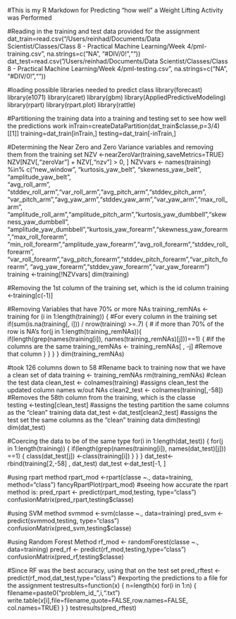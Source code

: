 #This is my R Markdown for Predicting "how well" a Weight Lifting Activity was Performed

#Reading in the training and test data provided for the assignment
dat_train=read.csv("/Users/reinhad/Documents/Data Scientist/Classes/Class 8 - Practical Machine Learning/Week 4/pml-training.csv", na.strings=c("NA", "#DIV/0!",""))
dat_test=read.csv("/Users/reinhad/Documents/Data Scientist/Classes/Class 8 - Practical Machine Learning/Week 4/pml-testing.csv", na.strings=c("NA", "#DIV/0!",""))

#loading possible libraries needed to predict class
library(forecast)
library(e1071)
library(caret)
library(gbm)
library(AppliedPredictiveModeling)
library(rpart)
library(rpart.plot)
library(rattle)

#Partitioning the training data into a training and testing set to see how well the predictions work
inTrain=createDataPartition(dat_train$classe,p=3/4)[[1]]
training=dat_train[inTrain,]
testing=dat_train[-inTrain,]

#Determining the Near Zero and Zero Variance variables and removing them from the training set
NZV <-nearZeroVar(training,saveMetrics=TRUE)
NZV[NZV[,"zeroVar"] + NZV[,"nzv"] > 0, ]
NZVvars <- names(training) %in% c("new_window", "kurtosis_yaw_belt", "skewness_yaw_belt", "amplitude_yaw_belt",       
                                  "avg_roll_arm", "stddev_roll_arm","var_roll_arm","avg_pitch_arm","stddev_pitch_arm",
                                  "var_pitch_arm","avg_yaw_arm","stddev_yaw_arm","var_yaw_arm","max_roll_arm",
                                  "amplitude_roll_arm","amplitude_pitch_arm","kurtosis_yaw_dumbbell","skewness_yaw_dumbbell",
                                  "amplitude_yaw_dumbbell","kurtosis_yaw_forearm","skewness_yaw_forearm","max_roll_forearm",
                                  "min_roll_forearm","amplitude_yaw_forearm","avg_roll_forearm","stddev_roll_forearm",
                                  "var_roll_forearm","avg_pitch_forearm","stddev_pitch_forearm","var_pitch_forearm",
                                  "avg_yaw_forearm","stddev_yaw_forearm","var_yaw_forearm")
training <-training[!NZVvars]
dim(training)

#Removing the 1st column of the training set, which is the id column
training <-training[c(-1)]

#Removing Variables that have 70% or more NAs
training_remNAs <-training
  for (i in 1:length(training)) {                                                  #For every column in the training set 
     if(sum(is.na(training[, i])) / nrow(training) >=.7) {                         # if more than 70% of the row is NA's
        for(j in 1:length(training_remNAs)){
          if(length(grep(names(training[i]), names(training_remNAs)[j]))==1) {     #if the columns are the same
            training_remNAs <- training_remNAs[ , -j]                              #Remove that column
          }
        }
     }
   } 
dim(training_remNAs)

#took 126 columns down to 58
#Rename back to training now that we have a clean set of data
training <- training_remNAs
rm(training_remNAs)
#clean the test data
clean_test <- colnames(training)                                                    #assigns clean_test the updated column names w/out NAs
clean2_test <- colnames(training[,-58])                                             #Removes the 58th column from the training, which is the classe   
testing <-testing[clean_test]                                                       #assigns the testing partition the same columns as the "clean" training data
dat_test <-dat_test[clean2_test]                                                    #assigns the test set the same columns as the "clean" training data
dim(testing)
dim(dat_test)

#Coercing the data to be of the same type
for(i in 1:length(dat_test)) {
  for(j in 1:length(training))  {
    if(length(grep(names(training[i]), names(dat_test)[j])) ==1)  {
      class(dat_test[j]) <-class(training[i])
    }
  }
}
dat_test<-rbind(training[2,-58] , dat_test)
dat_test <-dat_test[-1, ]

#using rpart method 
rpart_mod <-rpart(classe ~., data=training, method="class")
fancyRpartPlot(rpart_mod)
#seeing how accurate the rpart method is:
pred_rpart <- predict(rpart_mod,testing, type="class")
confusionMatrix(pred_rpart,testing$classe)

#using SVM method
svmmod <-svm(classe ~., data=training)
pred_svm <- predict(svmmod,testing, type="class")
confusionMatrix(pred_svm,testing$classe)

#using Random Forest Method
rf_mod <- randomForest(classe ~., data=training)
pred_rf <- predict(rf_mod,testing,type="class")
confusionMatrix(pred_rf,testing$classe)

#Since RF was the best accuracy, using that on the test set
pred_rftest <- predict(rf_mod,dat_test,type="class")
#exporting the predictions to a file for the assignment
testresults=function(x)   {
  n=length(x)
  for(i in 1:n)  {
    filename=paste0("problem_id_",i,".txt")
    write.table(x[i],file=filename,quote=FALSE,row.names=FALSE, col.names=TRUE)
    }
  }
testresults(pred_rftest)


